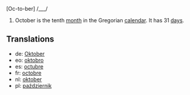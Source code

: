 [Oc-to-ber] /___/

#October is the tenth [[month]] in the Gregorian [[calendar]]. It has 31 [[day]]s.

==Translations==
*de: [[Oktober]]
*eo: [[oktobro]]
*es: [[octubre]]
*fr: [[octobre]]
*nl: [[oktober]]
*pl: [[październik]]